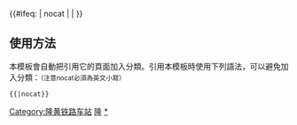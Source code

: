 {{鐵道路線|
| 模板名稱 = 隆黄铁路
| 名稱 = [[隆黄铁路]]
| 代表色 = #0033c9
| Logo = [[File:China Railways.svg|17px]]
| 背景顏色 = #FFFFFF
| 車站列表 = [[隆昌站|隆昌]] - [[嘉明北站|嘉明北]] - [[福集站|福集]] - [[泸州港站|泸州港]] - [[方山站|方山]] - [[纳溪站|纳溪]] - [[护国站|护国]] - [[江门镇站|江门镇]] - [[兴隆站|兴隆]] - [[叙永站|叙永]] - [[生机站|生机]] - [[燕子口站|燕子口]] - [[海子街站|海子街]] - [[毕节东站|毕节东]] - [[大方南站|大方南]] - [[法启站|法启]] - [[金龙站|金龙]] - [[八步站|八步]] - [[织金北站|织金北]] - [[织金站|织金]] - [[坡脚站|坡脚]] - [[打括站|打括]] - [[白马洞站|白马洞]] - [[羊场站 (贵州省)|羊场]] - [[大树脚站|大树脚]] - [[普定站|普定]] - [[黄桶站|黄桶]]
}}
<includeonly>{{#ifeq: {{{1}}} | nocat | <!--空--> | [[Category:隆黄铁路车站]] }}</includeonly><noinclude>

==使用方法==
本模板會自動把引用它的頁面加入分類。引用本模板時使用下列語法，可以避免加入分類：<small>（注意nocat必須為英文小寫）</small>
 <nowiki>{{</nowiki>{{PAGENAME}}<nowiki>|nocat}}</nowiki>
[[Category:中國鐵路路線模板|隆]]
[[Category:隆黄铁路车站|*]]
</noinclude>